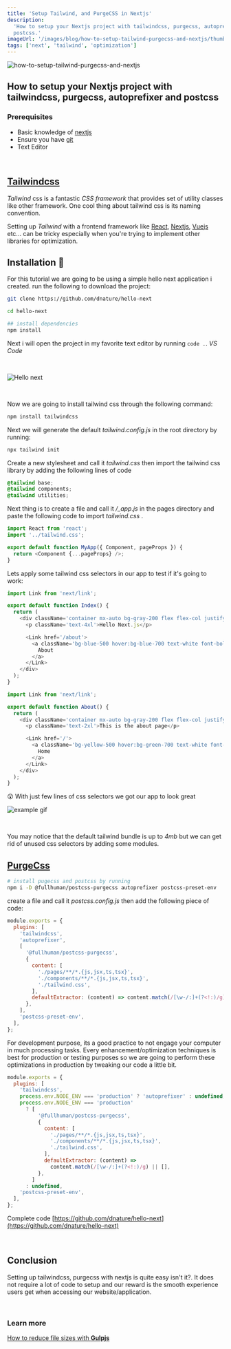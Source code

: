 ```yaml
---
title: 'Setup Tailwind, and PurgeCSS in Nextjs'
description:
  'How to setup your Nextjs project with tailwindcss, purgecss, autoprefixer and
  postcss.'
imageUrl: '/images/blog/how-to-setup-tailwind-purgecss-and-nextjs/thumbnail.png'
tags: ['next', 'tailwind', 'optimization']
---
```


![how-to-setup-tailwind-purgecss-and-nextjs](/images/blog/how-to-setup-tailwind-purgecss-and-nextjs/thumbnail.png)

## How to setup your Nextjs project with tailwindcss, purgecss, autoprefixer and postcss

### Prerequisites

- Basic knowledge of [nextjs](https://nextjs.org)
- Ensure you have [git](https://git-scm.com)
- Text Editor

<br />

## [Tailwindcss](https://tailwindcss.com/)

_Tailwind_ css is a fantastic _CSS framework_ that provides set of utility
classes like other framework. One cool thing about tailwind css is its naming
convention.

Setting up _Tailwind_ with a frontend framework like
[React](https://reactjs.org), [Nextjs](https://nextjs.org),
[Vuejs](https://vuejs.org) etc... can be tricky especially when you're trying to
implement other libraries for optimization.

## Installation 👣

For this tutorial we are going to be using a simple hello next application i
created. run the following to download the project:

```bash
git clone https://github.com/dnature/hello-next

cd hello-next

## install dependencies
npm install
```

Next i will open the project in my favorite text editor by running `code .`. _VS
Code_

<br />

![Hello next](/images/blog/how-to-setup-tailwind-purgecss-and-nextjs/hello-next.png)

<br />

Now we are going to install tailwind css through the following command:

```bash
npm install tailwindcss
```

Next we will generate the default _tailwind.config.js_ in the root directory by
running:

```bash
npx tailwind init
```

Create a new stylesheet and call it _tailwind.css_ then import the tailwind css
library by adding the following lines of code

```css
@tailwind base;
@tailwind components;
@tailwind utilities;
```

Next thing is to create a file and call it _/\_app.js_ in the pages directory
and paste the following code to import _tailwind.css_ .

```js
import React from 'react';
import '../tailwind.css';

export default function MyApp({ Component, pageProps }) {
  return <Component {...pageProps} />;
}
```

Lets apply some tailwind css selectors in our app to test if it's going to work:

```js
import Link from 'next/link';

export default function Index() {
  return (
    <div className='container mx-auto bg-gray-200 flex flex-col justify-center items-center h-screen'>
      <p className='text-4xl'>Hello Next.js</p>

      <Link href='/about'>
        <a className='bg-blue-500 hover:bg-blue-700 text-white font-bold py-2 px-4 rounded-full'>
          About
        </a>
      </Link>
    </div>
  );
}
```

```js
import Link from 'next/link';

export default function About() {
  return (
    <div className='container mx-auto bg-gray-200 flex flex-col justify-center items-center h-screen'>
      <p className='text-2xl'>This is the about page</p>

      <Link href='/'>
        <a className='bg-yellow-500 hover:bg-green-700 text-white font-bold py-2 px-4 rounded-full'>
          Home
        </a>
      </Link>
    </div>
  );
}
```

<span className='text-4xl'>😲</span> With just few lines of css selectors we got
our app to look great
<br />

![example gif](/images/blog/how-to-setup-tailwind-purgecss-and-nextjs/tailwind-next.gif)

<br />

You may notice that the default tailwind bundle is up to _4mb_ but we can get
rid of unused css selectors by adding some modules.

## [PurgeCss](/blog/remove-all-unused-css)

```bash
# install pugecss and postcss by running
npm i -D @fullhuman/postcss-purgecss autoprefixer postcss-preset-env
```

create a file and call it _postcss.config.js_ then add the following piece of
code:

```js
module.exports = {
  plugins: [
    'tailwindcss',
    'autoprefixer',
    [
      '@fullhuman/postcss-purgecss',
      {
        content: [
          './pages/**/*.{js,jsx,ts,tsx}',
          './components/**/*.{js,jsx,ts,tsx}',
          './tailwind.css',
        ],
        defaultExtractor: (content) => content.match(/[\w-/:]+(?<!:)/g) || [],
      },
    ],
    'postcss-preset-env',
  ],
};
```

For development purpose, its a good practice to not engage your computer in much
processing tasks. Every enhancement/optimization techniques is best for
production or testing purposes so we are going to perform these optimizations in
production by tweaking our code a little bit.

```js
module.exports = {
  plugins: [
    'tailwindcss',
    process.env.NODE_ENV === 'production' ? 'autoprefixer' : undefined,
    process.env.NODE_ENV === 'production'
      ? [
          '@fullhuman/postcss-purgecss',
          {
            content: [
              './pages/**/*.{js,jsx,ts,tsx}',
              './components/**/*.{js,jsx,ts,tsx}',
              './tailwind.css',
            ],
            defaultExtractor: (content) =>
              content.match(/[\w-/:]+(?<!:)/g) || [],
          },
        ]
      : undefined,
    'postcss-preset-env',
  ],
};
```

Complete code
[https://github.com/dnature/hello-next](https://github.com/dnature/hello-next)

<br />

## Conclusion

Setting up tailwindcss, purgecss with nextjs is quite easy isn't it?. It does
not require a lot of code to setup and our reward is the smooth experience users
get when accessing our website/application.

<br />

### Learn more

[How to reduce file sizes with **Gulpjs**](/blog/how-to-reduce-file-sizes-with-gulpjs)
